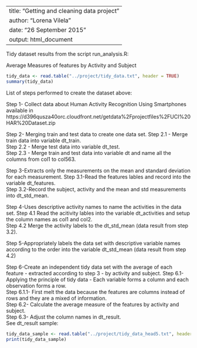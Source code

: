 ----------------------------------------------------------------------------------
title: "Getting and cleaning data project"
author: "Lorena Vilela"
date: "26 September 2015"
output: html_document
-----------------------------------------------------------------------------------

Tidy dataset results from the script run_analysis.R:

Average Measures of features by Activity and Subject

```r
tidy_data <- read.table("../project/tidy_data.txt", header = TRUE)
summary(tidy_data)
```

List of steps performed to create the dataset above:

Step 1- Collect data about Human Activity Recognition Using Smartphones available in  https://d396qusza40orc.cloudfront.net/getdata%2Fprojectfiles%2FUCI%20HAR%20Dataset.zip

Step 2- Merging train and test data to create one data set.
Step 2.1 - Merge train data into variable dt_train.<br>
Step 2.2 - Merge test data into variable dt_test.<br>
Step 2.3  - Merge train and test data into variable dt and name all the columns from col1 to col563.<br>

Step 3-Extracts only the measurements on the mean and standard deviation for each measurement. 
Step 3.1-Read the features lables and record into the variable dt_features.<br>
Step 3.2-Record the subject, activity and the mean and std measurements into dt_std_mean.<br>

Step 4-Uses descriptive activity names to name the activities in the data set.
Step 4.1 Read the acitivity lables into the variable dt_activities and setup the column names as col1 and col2.<br>
Step 4.2 Merge the activity labels to the dt_std_mean (data result from step 3.2).<br>

Step 5-Appropriately labels the data set with descriptive variable names according to the order into the variable dt_std_mean (data result from step 4.2)

Step 6-Create an independent tidy data set with the average of each feature - extracted according to step 3 - by activity and subject.
Step 6.1- Applying the principle of tidy data - Each variable forms a column and each observation forms a row.<br>
Step 6.1.1- First melt the data because the features are columns instead of rows and they are a mixed of information.<br>
Step 6.2- Calculate the average measure of the features by activity and subject.<br>
Step 6.3- Adjust the column names in dt_result.<br>
See dt_result sample:<br>
```r
tidy_data_sample <- read.table("../project/tidy_data_head5.txt", header = TRUE)
print(tidy_data_sample)
```


